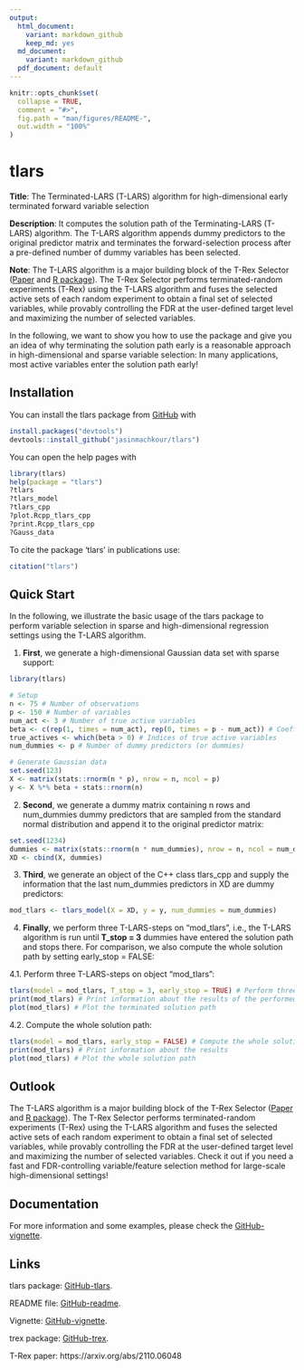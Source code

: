 ```yaml
---
output:
  html_document:
    variant: markdown_github
    keep_md: yes
  md_document:
    variant: markdown_github
  pdf_document: default
---
```


<!-- README.md is generated from README.Rmd. Please edit that file -->

```r
knitr::opts_chunk$set(
  collapse = TRUE,
  comment = "#>",
  fig.path = "man/figures/README-",
  out.width = "100%"
)
```

# tlars
**Title**: The Terminated-LARS (T-LARS) algorithm for high-dimensional early terminated forward variable selection

**Description**: It computes the solution path of the Terminating-LARS (T-LARS) algorithm. The T-LARS algorithm appends dummy predictors to the original predictor matrix and terminates the forward-selection process after a pre-defined number of dummy variables has been selected.

**Note**: The T-LARS algorithm is a major building block of the T-Rex Selector ([Paper](https://arxiv.org/abs/2110.06048) and [R package](https://github.com/jasinmachkour/tknock)). The T-Rex Selector performs terminated-random experiments (T-Rex) using the T-LARS algorithm and fuses the selected active sets of each random experiment to obtain a final set of selected variables, while provably controlling the FDR at the user-defined target level and maximizing the number of selected variables.

In the following, we want to show you how to use the package and give you an idea of why terminating the solution path early is a reasonable approach in high-dimensional and sparse variable selection: In many applications, most active variables enter the solution path early!

## Installation
You can install the tlars package from [GitHub](https://github.com/jasinmachkour/tlars) with 

``` r
install.packages("devtools")
devtools::install_github("jasinmachkour/tlars")
```

You can open the help pages with
```r
library(tlars)
help(package = "tlars")
?tlars
?tlars_model
?tlars_cpp
?plot.Rcpp_tlars_cpp
?print.Rcpp_tlars_cpp
?Gauss_data
```

To cite the package ‘tlars’ in publications use:
```r
citation("tlars")
```


## Quick Start
In the following, we illustrate the basic usage of the tlars package to perform variable selection in sparse and high-dimensional regression settings using the T-LARS algorithm.

1. **First**, we generate a high-dimensional Gaussian data set with sparse support:

```r
library(tlars)

# Setup
n <- 75 # Number of observations
p <- 150 # Number of variables
num_act <- 3 # Number of true active variables
beta <- c(rep(1, times = num_act), rep(0, times = p - num_act)) # Coefficient vector
true_actives <- which(beta > 0) # Indices of true active variables
num_dummies <- p # Number of dummy predictors (or dummies)

# Generate Gaussian data
set.seed(123)
X <- matrix(stats::rnorm(n * p), nrow = n, ncol = p)
y <- X %*% beta + stats::rnorm(n)
```

2. **Second**, we generate a dummy matrix containing n rows and num_dummies dummy predictors that are sampled from the standard normal distribution and append it to the original predictor matrix:

```r
set.seed(1234)
dummies <- matrix(stats::rnorm(n * num_dummies), nrow = n, ncol = num_dummies)
XD <- cbind(X, dummies)
```

3. **Third**, we generate an object of the C++ class tlars_cpp and supply the information that the last num_dummies predictors in XD are dummy predictors:

```r
mod_tlars <- tlars_model(X = XD, y = y, num_dummies = num_dummies)
```

4. **Finally**, we perform three T-LARS-steps on "mod_tlars", i.e., the T-LARS algorithm is run until **T_stop = 3** dummies have entered the solution path and stops there. For comparison, we also compute the whole solution path by setting early_stop = FALSE:

4.1. Perform three T-LARS-steps on object "mod_tlars":

```r
tlars(model = mod_tlars, T_stop = 3, early_stop = TRUE) # Perform three T-LARS-steps on object "mod_tlars"
print(mod_tlars) # Print information about the results of the performed T-LARS-steps
plot(mod_tlars) # Plot the terminated solution path
```

4.2. Compute the whole solution path:

```r
tlars(model = mod_tlars, early_stop = FALSE) # Compute the whole solution path
print(mod_tlars) # Print information about the results
plot(mod_tlars) # Plot the whole solution path
```

## Outlook
The T-LARS algorithm is a major building block of the T-Rex Selector ([Paper](https://arxiv.org/abs/2110.06048) and [R package](https://github.com/jasinmachkour/tknock)). The T-Rex Selector performs terminated-random experiments (T-Rex) using the T-LARS algorithm and fuses the selected active sets of each random experiment to obtain a final set of selected variables, while provably controlling the FDR at the user-defined target level and maximizing the number of selected variables. Check it out if you need a fast and FDR-controlling variable/feature selection method for large-scale high-dimensional settings!

## Documentation
For more information and some examples, please check the
[GitHub-vignette](https://github.com/jasinmachkour/tlars/blob/main/vignettes/tlars_variable_selection.Rmd).


## Links
tlars package: [GitHub-tlars](https://github.com/jasinmachkour/tlars).

README file: [GitHub-readme](https://github.com/jasinmachkour/tlars/blob/main/README.html).

Vignette: [GitHub-vignette](https://github.com/jasinmachkour/tlars/blob/main/vignettes/tlars_variable_selection.Rmd).

trex package: [GitHub-trex](https://github.com/jasinmachkour/tknock).

T-Rex paper: https://arxiv.org/abs/2110.06048
